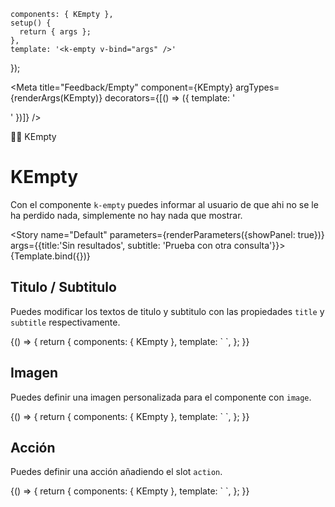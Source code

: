 
    components: { KEmpty },
    setup() {
      return { args };
    },
    template: '<k-empty v-bind="args" />'
});

<Meta title="Feedback/Empty" component={KEmpty} argTypes={renderArgs(KEmpty)} decorators={[() => ({ template: '<div class="flex items-center justify-center p-10"><story /></div>' })]} />

<SHead image="https://media3.giphy.com/media/Az1CJ2MEjmsp2/giphy.gif?cid=ecf05e47d94jx1x6qd6mwuxgu3v6yt16z597smholfadvgss&rid=giphy.gif&ct=g">💁‍♂️ KEmpty</SHead>

# KEmpty
Con el componente `k-empty` puedes informar al usuario de que ahi no se le ha perdido nada, simplemente no hay nada que mostrar.

<Story name="Default" parameters={renderParameters({showPanel: true})} args={{title:'Sin resultados', subtitle: 'Prueba con otra consulta'}}>
  {Template.bind({})}
</Story>

<ArgsTable story="Default" />

## **Titulo / Subtitulo**
Puedes modificar los textos de titulo y subtitulo con las propiedades `title` y `subtitle` respectivamente.

<Canvas>
  <Story name="Title/Subtitle" argTypes={renderArgs(KEmpty, {}, true)} parameters={renderParameters({showPanel: false})}>
    {() => {
      return {
        components: { KEmpty },
        template: `
          <k-empty title="Titulo personalizado" subtitle="Subtitulo personalizado" />
        `,
      };
    }}
  </Story>
</Canvas>

## **Imagen**
Puedes definir una imagen personalizada para el componente con `image`.

<Canvas>
  <Story name="Image" argTypes={renderArgs(KEmpty, {}, true)} parameters={renderParameters({showPanel: false})}>
    {() => {
      return {
        components: { KEmpty },
        template: `
          <k-empty title="Sin resultados" subtitle="Prueba con otra consulta" image="https://img.freepik.com/vector-premium/anillo-destino-tiro-arco-muchas-flechas-perdidas-simbolo-falla-objetivo-comercial-concepto-estrategia-error_254622-306.jpg?w=740">
          </k-empty>
        `,
      };
    }}
  </Story>
</Canvas>

## **Acción**
Puedes definir una acción añadiendo el slot `action`.

<Canvas>
  <Story name="Action" argTypes={renderArgs(KEmpty, {}, true)} parameters={renderParameters({showPanel: false})}>
    {() => {
      return {
        components: { KEmpty },
        template: `
          <k-empty title="Sin resultados" subtitle="Prueba con otra consulta">
            <template #action>
              <k-button color="primary">Ir al inicio</k-button>
            </template>
          </k-empty>
        `,
      };
    }}
  </Story>
</Canvas>
